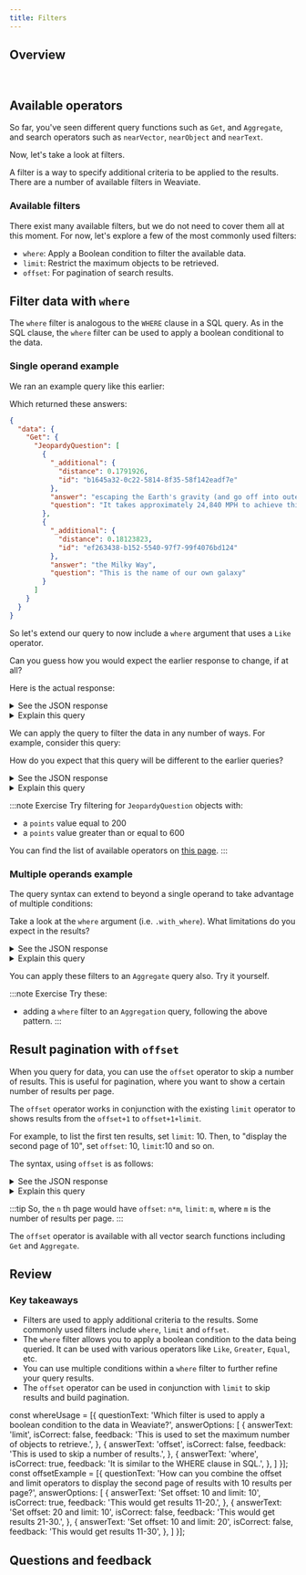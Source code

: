 ```yaml
---
title: Filters
---
```


## <i class="fa-solid fa-square-chevron-right"></i> Overview


<ReactPlayer className="react-player" url='https://youtu.be/2ouOpwdbMQg' controls='true'/>
<br/>

## <i class="fa-solid fa-square-chevron-right"></i> Available operators

So far, you've seen different query functions such as `Get`, and `Aggregate`, and search operators such as `nearVector`, `nearObject` and `nearText`.

Now, let's take a look at filters.

A filter is a way to specify additional criteria to be applied to the results. There are a number of available filters in Weaviate.

### <i class="fa-solid fa-chalkboard"></i> Available filters

There exist many available filters, but we do not need to cover them all at this moment. For now, let's explore a few of the most commonly used filters:

- `where`: Apply a Boolean condition to filter the available data.
- `limit`: Restrict the maximum objects to be retrieved.
- `offset`: For pagination of search results.

## <i class="fa-solid fa-square-chevron-right"></i> Filter data with `where`

The `where` filter is analogous to the `WHERE` clause in a SQL query. As in the SQL clause, the `where` filter can be used to apply a boolean conditional to the data.

### <i class="fa-solid fa-code"></i> Single operand example

We ran an example query like this earlier:


<GetWithAdditional/>

Which returned these answers:

```json
{
  "data": {
    "Get": {
      "JeopardyQuestion": [
        {
          "_additional": {
            "distance": 0.1791926,
            "id": "b1645a32-0c22-5814-8f35-58f142eadf7e"
          },
          "answer": "escaping the Earth's gravity (and go off into outer space, on your way to the moon, for instance)",
          "question": "It takes approximately 24,840 MPH to achieve this"
        },
        {
          "_additional": {
            "distance": 0.18123823,
            "id": "ef263438-b152-5540-97f7-99f4076bd124"
          },
          "answer": "the Milky Way",
          "question": "This is the name of our own galaxy"
        }
      ]
    }
  }
}
```

So let's extend our query to now include a `where` argument that uses a `Like` operator.


<FilterWhereLike/>

Can you guess how you would expect the earlier response to change, if at all?

Here is the actual response:

<details>
  <summary><i class="fa-solid fa-radar"></i> See the JSON response</summary>

```json
{
  "data": {
    "Get": {
      "JeopardyQuestion": [
        {
          "_additional": {
            "distance": 0.18400955,
            "id": "ddcc3f06-5410-5944-85c4-3cb56ab27088"
          },
          "answer": "space shuttles",
          "question": "These transports, first sent up in 1981, lift off like a rocket & land like a plane"
        },
        {
          "_additional": {
            "distance": 0.2267003,
            "id": "36ffe6ca-9b73-5a54-80eb-a93f01822956"
          },
          "answer": "Robert Goddard",
          "question": "He's been called the \"Father of Modern Rocketry\""
        }
      ]
    }
  }
}
```

</details>

<details>
  <summary><i class="fa-solid fa-lightbulb"></i> Explain this query</summary>

Observe that the results have changed. The previous results have been removed as they do not contain the text `rocket` in the `question` property.

This approach of combining a vector search with a filter is a powerful way to find objects that are similar to a given input, but also meet additional criteria as you see. And while filtering may remove some objects which might otherwise be "closer" to the query vector than the remaining ones, it provides a powerful strategy to find the most relevant objects by removing false positive.

</details>

We can apply the query to filter the data in any number of ways. For example, consider this query:


<FilterWhereGreater/>

How do you expect that this query will be different to the earlier queries?

<details>
  <summary><i class="fa-solid fa-radar"></i> See the JSON response</summary>

```json
{
  "data": {
    "Get": {
      "JeopardyQuestion": [
        {
          "_additional": {
            "distance": 0.18251508,
            "id": "15f06117-012c-506d-b5c5-24df2e750f35"
          },
          "answer": "the Milky Way",
          "points": 400,
          "question": "Into the 20th Century it was thought the universe was one big galaxy--this one"
        },
        {
          "_additional": {
            "distance": 0.19289112,
            "id": "584a6c68-0ebe-561f-b32a-3a735eadf02e"
          },
          "answer": "Asteroid",
          "points": 400,
          "question": "A 1991 photo of Gaspra taken by the Galileo probe was the first close-up of one of these minor planets"
        }
      ]
    }
  }
}
```

</details>

<details>
  <summary><i class="fa-solid fa-lightbulb"></i> Explain this query</summary>

This query has been modified to only return `JeopardyQuestion` objects with a `points` value greater than 200.

Accordingly, the returned data set is very different.

</details>

:::note <i class="fa-solid fa-square-terminal"></i> Exercise
Try filtering for `JeopardyQuestion` objects with:
- a `points` value equal to 200
- a `points` value greater than or equal to 600

You can find the list of available operators on [this page](https://weaviate.io/developers/weaviate/api/graphql/filters#filter-structure).
:::

### <i class="fa-solid fa-code"></i> Multiple operands example

The query syntax can extend to beyond a single operand to take advantage of multiple conditions:


<FilterMultipleOperands/>

Take a look at the `where` argument (i.e. `.with_where`). What limitations do you expect in the results?

<details>
  <summary><i class="fa-solid fa-radar"></i> See the JSON response</summary>

```json
{
  "data": {
    "Get": {
      "JeopardyQuestion": [
        {
          "_additional": {
            "distance": 0.2267003,
            "id": "a488fbe5-c2c6-50ad-8938-4b9f20dc56d1"
          },
          "answer": "Robert Goddard",
          "points": 400,
          "question": "He's been called the \"Father of Modern Rocketry\""
        },
        {
          "_additional": {
            "distance": 0.24946856,
            "id": "c00decd4-4cf1-5b03-a789-a57077e082fb"
          },
          "answer": "Huntsville",
          "points": 1000,
          "question": "A campus for the University of Alabama is here, nicknamed \"Rocket City, U.S.A.\""
        }
      ]
    }
  }
}
```

</details>

<details>
  <summary><i class="fa-solid fa-lightbulb"></i> Explain this query</summary>

This query has been modified to only return `JeopardyQuestion` objects with a `points` value great than than 400, AND include the text `rocket` in the `question` field.

</details>

You can apply these filters to an `Aggregate` query also. Try it yourself.

:::note <i class="fa-solid fa-square-terminal"></i> Exercise
Try these:
- adding a `where` filter to an `Aggregation` query, following the above pattern.
:::

## <i class="fa-solid fa-square-chevron-right"></i> Result pagination with `offset`

When you query for data, you can use the `offset` operator to skip a number of results. This is useful for pagination, where you want to show a certain number of results per page.

The `offset` operator works in conjunction with the existing `limit` operator to shows results from the `offset+1` to `offset+1+limit`.

For example, to list the first ten results, set `limit`: 10. Then, to "display the second page of 10", set `offset`: 10, `limit`:10 and so on.

The syntax, using `offset` is as follows:


<FilterPaginationNeartext/>

<details>
  <summary><i class="fa-solid fa-radar"></i> See the JSON response</summary>

```json
{
  "data": {
    "Get": {
      "JeopardyQuestion": [
        {
          "answer": "the Milky Way",
          "question": "Into the 20th Century it was thought the universe was one big galaxy--this one"
        },
        {
          "answer": "space shuttles",
          "question": "These transports, first sent up in 1981, lift off like a rocket & land like a plane"
        }
      ]
    }
  }
}
```

</details>

<details>
  <summary><i class="fa-solid fa-lightbulb"></i> Explain this query</summary>

This query retrieves the next 2 results (`limit`: 2) after the first 2 results (`offset`: 2).

We can confirm this by comparing the results of two queries with different result limits. The query below retrieves the top 4 results. The last two results from that query are the same as the result in the query that uses limit with pagination.

```graphql
{
  Get {
    JeopardyQuestion(limit: 4) {
      answer
      question
    }
  }
}
```


<FilterPaginationRelated/>

</details>

:::tip
So, the `n` th page would have `offset`: `n*m`, `limit`: `m`, where `m` is the number of results per page.
:::

The `offset` operator is available with all vector search functions including `Get` and `Aggregate`.

## <i class="fa-solid fa-square-chevron-right"></i> Review

<Quiz questions={whereUsage} />

<Quiz questions={offsetExample} />

### <i class="fa-solid fa-lightbulb-on"></i> Key takeaways

- Filters are used to apply additional criteria to the results. Some commonly used filters include `where`, `limit` and `offset`.
- The `where` filter allows you to apply a boolean condition to the data being queried. It can be used with various operators like `Like`, `Greater`, `Equal`, etc.
- You can use multiple conditions within a `where` filter to further refine your query results.
- The `offset` operator can be used in conjunction with `limit` to skip results and build pagination.

const whereUsage = [{
  questionText: 'Which filter is used to apply a boolean condition to the data in Weaviate?',
  answerOptions: [
    {
      answerText: 'limit',
      isCorrect: false,
      feedback: 'This is used to set the maximum number of objects to retrieve.',
    },
    {
      answerText: 'offset',
      isCorrect: false,
      feedback: 'This is used to skip a number of results.',
    },
    {
      answerText: 'where',
      isCorrect: true,
      feedback: 'It is similar to the WHERE clause in SQL.',
    },
  ]
}];
const offsetExample = [{
  questionText: 'How can you combine the offset and limit operators to display the second page of results with 10 results per page?',
  answerOptions: [
    {
      answerText: 'Set offset: 10 and limit: 10',
      isCorrect: true,
      feedback: 'This would get results 11-20.',
    },
    {
      answerText: 'Set offset: 20 and limit: 10',
      isCorrect: false,
      feedback: 'This would get results 21-30.',
    },
    {
      answerText: 'Set offset: 10 and limit: 20',
      isCorrect: false,
      feedback: 'This would get results 11-30',
    },
  ]
}];

## Questions and feedback


<DocsFeedback/>
